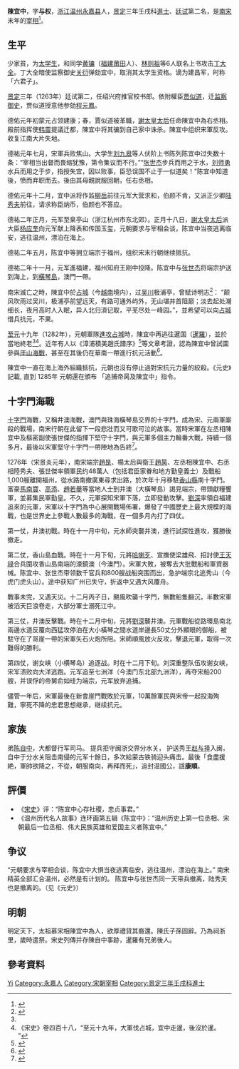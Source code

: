'''陳宜中'''，字'''与权'''，[[浙江|浙江]][[温州|温州]][[永嘉县|永嘉县]]人，[[景定|景定]]三年壬戌科[[進士|進士]]、[[廷试|廷试]]第二名，是[[南宋|南宋]]末年的[[宰相|宰相]]<ref name="ss">{{cite wikisource|plaintitle=[[:s:宋史/卷418#陳宜中|宋史·列傳·陳宜中]]|author=(元)脫脫等}}</ref>。

== 生平 ==
少家貧，为[[太学生|太学生]]，和同学[[黄镛|黄镛]]（[[福建|福建]][[莆田|莆田]]人）、[[林则祖|林则祖]]等6人联名上书攻击[[丁大全|丁大全]]。丁大全暗使监察御史[[关衍|关衍]]弹劾宜中，取消其太学生资格。谪为建昌军，时称「六君子」。

[[景定|景定]]三年（1263年）廷试第二，任绍兴府推官校书郎。依附權臣[[贾似道|贾似道]]，迁[[监察御史|监察御史]]，贾似道授意他参劾[[程元鳳|程元鳳]]。

德佑元年初蒙元占领建康；春，賈似道被革職，[[謝道清|謝太皇太后]]任命陳宜中為右丞相。 殿前指挥使[[韩震|韩震]]提議迁都，陳宜中将其骗到自己家中诛杀。陳宜中组织宋軍反攻。收复江南大片失地。

德祐元年七月，宋軍兵败焦山。大学生[[刘九皋_(宋朝)|刘九皋]]等人伏阶上书陈列陈宜中过失数十条：“宰相当出督而畏缩犹豫，第令集议而不行。”“[[张世杰|张世杰]]步兵而用之于水，[[刘师勇|刘师勇]]水兵而用之于步，指授失宜，因以败事，臣恐误国不止于一似道矣！”陈宜中知道後，愤而弃职而去。後由其母親說服回朝，任右丞相。

德佑元年十二月，宜中派将作监[[柳岳|柳岳]]前往元军大营求和，伯颜不肯，又派正少卿[[陆秀夫|陆秀夫]]前往，请求称臣纳币，伯颜也不答应。

德祐二年正月，元军至臬亭山（浙江杭州市东北郊）。正月十八日，[[謝道清|謝太皇太后]]派大臣[[杨应奎_(宋朝)|杨应奎]]向元军献上降表和传国玉玺，元朝要求与宰相会谈，陈宜中当夜逃离临安，逃往温州，漂泊在海上。

德祐二年五月，陈宜中等拥立端宗于福州，组织宋末行朝继续抵抗。

德祐二年十一月，元军進福建，福州知府王刚中投降。陈宜中与[[张世杰|张世杰]]将端宗护送到海上，到[[橫琴島|橫琴島]]，澳門一帶。

南宋滅亡之時，陳宜中於[[占城|占城]]（今[[越南|越南]]境内），过[[吴川|吴川]]极浦亭，曾赋诗明志<ref name="wc">{{cite web|url=http://ftm.shicimingju.com/chaxun/list/1340285.html|title=如占城經吳川極浦亭|publisher=詩詞名句網|accessdate=2017-03-19|archive-date=2017-03-20|archive-url=https://web.archive.org/web/20170320052647/http://ftm.shicimingju.com/chaxun/list/1340285.html|dead-url=yes}}</ref>：
“颠风吹雨过吴川，极浦亭前望远天，有路可通外屿外，无山堪并首阻巅；淡去起处潮细长，夜月高时人入眠，异人北归湏记取，平芜尽处一峰园。”，並希望可以向[[占城#第十二王朝|占城]]借兵抗元，不果。

[[至元_(忽必烈)|至元]]十九年（1282年），元朝軍隊[[蒙越戰爭#蒙古軍的第二次入侵（1284年—1285年）|進攻占城]]時，陳宜中再逃往暹国（[[泰國|暹羅]]），並於當地終老<ref name="ss" /><ref>《宋史》卷四百十八，“至元十九年，大軍伐占城，宜中走暹，後沒於暹。 ”</ref>。近年有人以《漳浦積美趙氏譜序》<ref name="z">{{cite web|url=http://www.zgshi.ren/xswPublicLsy/xsw0_detail.asp?id=85797&xsid=1&mb=|title=漳浦積美趙氏譜序|publisher=趙氏宗親網|accessdate=2017-03-19}}{{Dead link|date=2019年11月 |bot=InternetArchiveBot |fix-attempted=yes }}</ref>等文章考證，認為陳宜中曾試圖參與[[厓山海戰|厓山海戰]]，甚至在其後仍在華南一帶進行抗元活動<ref name="hn">{{cite web|url=http://blog.sina.com.cn/s/blog_8fd9b2420101f6dt.html|publisher=湖南工人報、溫州讀書報|author=实晨|title=也谈《广箕子操》与陈宜中|date=2013-12-31|accessdate=2017-03-19|archive-date=2017-03-20|archive-url=https://web.archive.org/web/20170320143844/http://blog.sina.com.cn/s/blog_8fd9b2420101f6dt.html|dead-url=no}}</ref>。

陳宜中一直在海上海外組織抵抗，元朝也沒有停止過對宋抗元力量的絞殺。《元史》記載, 直到 1285年 元朝還在頒布 「追捕帝昺及陳宜中」指令。

==十字門海戰==

[[十字門|十字門]]海戰，又稱井澳海戰，澳門與珠海橫琴島交界的十字門，成為宋、元兩軍廝殺的戰場，南宋行朝在此留下一段悲壯而又可歌可泣的故事。當時宋軍在左丞相陳宜中及樞密副使張世傑的指揮下堅守十字門，與元軍多個主力輪番大戰，持續一個多月，最後以宋軍堅守十字門一帶陣地為告終<ref>{{Cite web|url=http://www.yoliving.com/index.php/tw/11-hertiage/466-land-god-tw|title=關於十字門海戰|publisher=Yo!生活雜誌|accessdate=2017-04-01|archive-date=2017-09-17|archive-url=https://web.archive.org/web/20170917025826/http://www.yoliving.com/index.php/tw/11-hertiage/466-land-god-tw|dead-url=no}}</ref>{{Better source}}。

1276年（宋景炎元年），南宋端宗[[趙昰|趙昰]]、楊太后與衛王[[趙昺|趙昺]]、左丞相陳宜中、右丞相陸秀夫、張世傑率領軍民约48萬人（包括君臣家眷和地方勤皇義士）及戰船1,000艘離開福州，從水路南撤廣東尋求出路，於次年十月移駐[[香山縣|香山縣]]南十字門。富豪[[馬南寶|馬南寶]]、[[高添|高添]]、[[趙若舉|趙若舉]]等當地人士到井澳（大橫琴島）謁見端宗，帶頭獻糧饗軍，並募集民軍勤皇。不久，元軍探知宋軍下落，立即發動攻擊。[[刘深_(元朝)|劉深]]率領自福建追來的元軍，宋軍以十字門為中心展開戰場佈署，爆發了中國歷史上最大規模的海戰，也是世界史上參戰人數最多的海戰，在一個多月內打了四仗。 

第一仗，井澳初戰。時在十一月中旬，元水師突襲井澳，進行試探性進攻，獲勝後撤走。

第二仗，香山島血戰。時在十一月下旬，元將[[哈喇歹|哈喇歹]]、宣撫使梁雄飛、招討使[[王天祿|王天祿]]合兵圍攻香山島南端的濠鏡澳（今澳門）。宋軍大敗，被奪去大批戰船和軍資器械。陈宜中、张世杰带领数千官兵和800艘战船突围而出，急护端宗北逃秀山（今虎门虎头山）。途中获知广州已失守，折返中又遇大风覆舟。 

戰事未完，又遇天災。十二月丙子日，颶風吹襲十字門，無數船隻翻沉，半數宋軍被滔天巨浪卷走，大部分軍士溺死江中。 

第三仗，井澳反擊戰。時在十二月中旬，元將[[刘深_(元朝)|劉深]]襲井澳。元軍戰船從路環島南北兩邊水道反覆向西猛攻停泊在大小橫琴之間水道岸邊長50丈分外顯眼的御船，被駐守在了哥崖一帶的宋軍矢石火炮所阻。宋師順風放火反攻，擊退元軍，取得一次難得的勝利。

第四仗，谢女峡（小横琴岛）追逐战。时在十二月下旬。刘深重整队伍攻谢女峡，宋军溃败向大洋逃跑。元军追至七洲洋（今澳门东北部九洲洋），再夺宋船200艘，并误俘的帝舅俞如珪为端宗，元军放弃追捕。

儘管一年后，宋軍最後在新會崖門戰敗於元軍，10萬餘軍民與宋帝一起投海殉難，寧死不降的忠君思想继承，继续抗元。

== 家族 ==
弟[[陈自中|陈自中]]，大都督行军司马。 提兵拒守闽浙交界分水关， 护送秀王[[赵与择|赵与择]]入闽，自中于分水关阻击南侵的元军十餘日，多次給蒙古铁骑迎头痛击。最後「食盡援絶，軍帥欲降之，不從，朝服南向，再拜而死」，追封温國公，諡'''康順'''。

== 評價 ==
* 《[[宋史|宋史]]》评：“陈宜中心存社稷，忠贞事君。”
* 《温州历代名人故事》连环画第五辑《陈宜中》：“温州历史上第一位丞相、宋朝最后一位丞相、伟大民族英雄和爱国主义者陈宜中。”

==争议==
 	
“元朝要求与宰相会谈，陈宜中大惧当夜逃离临安，逃往温州，漂泊在海上。” 南宋精英全部汇合温州，必然是有计划的。 陈宜中与张世杰同一天带兵撤离，陆秀夫也是撤离的。（见《元史》）

==明朝==

明定天下，太祖慕宋相陳宜中為人，欲厚禮貸其裔還。陳氏子孫固辭。乃為祠浙里，歲時遣祭。宋史列傳并存陳自中事跡，暹羅有兄弟後人。

== 參考資料 ==
{{reflist}}

{{start box}}
{{s-before|[[章鑑_(右丞相)|章鑑]]}}
{{s-title|[[南宋|南宋]][[右丞相|右丞相]]|1275年}}
{{s-after|[[留梦炎|留梦炎]]}}
{{s-before|[[王爚|王爚]]}}
{{s-title|[[南宋|南宋]][[左丞相|左丞相]]|1275年}}
{{s-after|[[留梦炎|留梦炎]]}}
{{s-before|[[留梦炎|留梦炎]]}}
{{s-title|[[南宋|南宋]][[右丞相|右丞相]]|1275年－1276年}}
{{s-after|[[文天祥|文天祥]]}}
{{s-before|[[吴坚_(宋朝)|吴坚]]}}
{{s-title|[[南宋|南宋]][[左丞相|左丞相]]|1276年－1277年}}
{{s-after|[[陆秀夫|陆秀夫]]}}
{{end box}}

{{Authority control}}
{{DEFAULTSORT:Chen陈}}
[[Category:陈姓|Yi]]
[[Category:永嘉人|Category:永嘉人]]
[[Category:宋朝宰相|Category:宋朝宰相]]
[[Category:景定三年壬戌科進士|Category:景定三年壬戌科進士]]